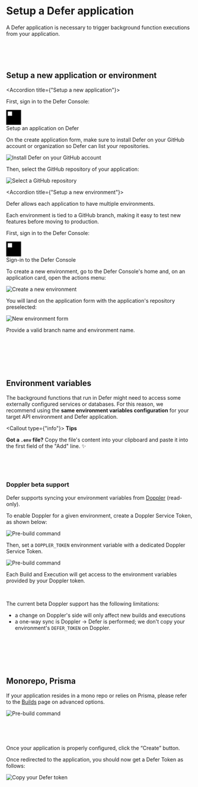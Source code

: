 
# Setup a Defer application

A Defer application is necessary to trigger background function executions from your application.

<p>&nbsp;</p>
<p>&nbsp;</p>

## Setup a new application or environment

<Accordion title={"Setup a new application"}>

First, sign in to the Defer Console:

<div style={{ display: "flex", margin: "20px 0" }}>
  <Link
    href={process.env.NEXT_PUBLIC_DASHBOARD_CREATE_APP || ""}
    className={"button-primary"}
  >
    <div>
      <svg
        width="40"
        height="41"
        viewBox="0 0 40 41"
        fill="none"
        xmlns="http://www.w3.org/2000/svg"
      >
        <path
          fillRule="evenodd"
          clipRule="evenodd"
          d="M40 0.5V40.5H0V0.5H40ZM15.7143 4.78571H4.28571V16.2143H15.7143V4.78571ZM4.28571 20.5H20V4.78571H25.7143V26.2143H4.28571V20.5ZM4.28571 36.2143V30.5H30V4.78571H35.7143V36.2143H4.28571Z"
          fill="black"
        />
      </svg>
      <div>Setup an application on Defer</div>
    </div>
  </Link>
</div>

On the create application form, make sure to install Defer on your GitHub account or organization so Defer can list your repositories.

<div className={"image"}>
  <div>
    <Image
      src="/platform/get-a-token/install-defer-github.png"
      alt="Install Defer on your GitHub account"
      width={400}
      height={450}
    />
  </div>
</div>

Then, select the GitHub repository of your application:

<div className={"image"}>
  <div>
    <Image
      src="/platform/get-a-token/choose-repo.png"
      alt="Select a GitHub repository"
      width={400}
      height={450}
    />
  </div>
</div>

</Accordion>

<Accordion title={"Setup a new environment"}>

Defer allows each application to have multiple environments.

Each environment is tied to a GitHub branch, making it easy to test new features before moving to production.

First, sign in to the Defer Console:

<div style={{ display: "flex", margin: "20px 0" }}>
  <Link
    href={process.env.NEXT_PUBLIC_API_SIGNIN || ""}
    className={"button-primary"}
  >
    <div>
      <svg
        width="40"
        height="41"
        viewBox="0 0 40 41"
        fill="none"
        xmlns="http://www.w3.org/2000/svg"
      >
        <path
          fillRule="evenodd"
          clipRule="evenodd"
          d="M40 0.5V40.5H0V0.5H40ZM15.7143 4.78571H4.28571V16.2143H15.7143V4.78571ZM4.28571 20.5H20V4.78571H25.7143V26.2143H4.28571V20.5ZM4.28571 36.2143V30.5H30V4.78571H35.7143V36.2143H4.28571Z"
          fill="black"
        />
      </svg>
      <div>Sign-in to the Defer Console</div>
    </div>
  </Link>
</div>

To create a new environment, go to the Defer Console's home and, on an application card, open the actions menu:

<div className={"image"}>
  <div>
    <Image
      src="/platform/get-a-token/add-new-environment.png"
      alt="Create a new environment"
      width={400}
      height={450}
    />
  </div>
</div>

You will land on the application form with the application's repository preselected:

<div className={"image"}>
  <div>
    <Image
      src="/platform/get-a-token/new-environment.png"
      alt="New environment form"
      width={400}
      height={450}
    />
  </div>
</div>

Provide a valid branch name and environment name.

</Accordion>

<p>&nbsp;</p>
<p>&nbsp;</p>
<p>&nbsp;</p>

## Environment variables

The background functions that run in Defer might need to access some externally configured services or databases. For this reason, we recommend using the **same environment variables configuration** for your target API environment and Defer application.

<Callout type={"info"}>
**Tips**

**Got a `.env` file?** Copy the file's content into your clipboard and paste it into the first field of the "Add" line. ✨

</Callout>

<p>&nbsp;</p>
<p>&nbsp;</p>

### Doppler beta support

Defer supports syncing your environment variables from [Doppler](https://www.doppler.com/) (read-only).

To enable Doppler for a given environment, create a Doppler Service Token, as shown below:

<div className={"image"}>
  <div>
    <Image
      src="/platform/get-a-token/doppler-service-token.png"
      alt="Pre-build command"
      width={700}
      height={450}
    />
  </div>
</div>

Then, set a `DOPPLER_TOKEN` environment variable with a dedicated Doppler Service Token.

<div className={"image"}>
  <div>
    <Image
      src="/platform/get-a-token/doppler-token-defer.png"
      alt="Pre-build command"
      width={600}
      height={450}
    />
  </div>
</div>

Each Build and Execution will get access to the environment variables provided by your Doppler token.

<p>&nbsp;</p>

<Callout type="info">

The current beta Doppler support has the following limitations:

- a change on Doppler's side will only affect new builds and executions
- a one-way sync is Doppler → Defer is performed; we don't copy your environment's `DEFER_TOKEN` on Doppler.

</Callout>

<p>&nbsp;</p>
<p>&nbsp;</p>
<p>&nbsp;</p>

## Monorepo, Prisma

If your application resides in a mono repo or relies on Prisma, please refer to the [Builds](/platform/builds) page on advanced options.

<div className={"image"}>
  <div>
    <Image
      src="/platform/get-a-token/pre-build-command.png"
      alt="Pre-build command"
      width={400}
      height={450}
    />
  </div>
</div>

<p>&nbsp;</p>
<p>&nbsp;</p>

Once your application is properly configured, click the “Create” button.

Once redirected to the application, you should now get a Defer Token as follows:

<div className={"image"}>
  <div>
    <Image
      src="/platform/get-a-token/copy-token.png"
      alt="Copy your Defer token"
      width={800}
      height={900}
    />
  </div>
</div>

<p>&nbsp;</p>
<p>&nbsp;</p>
